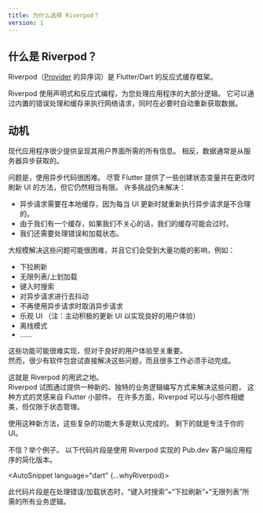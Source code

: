```yaml
---
title: 为什么选择 Riverpod？
version: 1
---
```



<!---
## What is Riverpod?
-->
## 什么是 Riverpod？

<!---
Riverpod (anagram of [Provider](https://pub.dev/packages/provider)) is a reactive
caching framework for Flutter/Dart.
-->
Riverpod（[Provider](https://pub.dev/packages/provider) 的异序词）是 Flutter/Dart 的反应式缓存框架。

<!---
Using declarative and reactive programming, Riverpod takes care of
a large part of your application's logic for you. It can perform network-requests
with built-in error handling and caching, while automatically re-fetching
data when necessary.
-->
Riverpod 使用声明式和反应式编程，为您处理应用程序的大部分逻辑。
它可以通过内置的错误处理和缓存来执行网络请求，同时在必要时自动重新获取数据。

<!---
## Motivation
-->
## 动机

<!---
Modern applications rarely come with all the information necessary to render
their User Interface. Instead, the data is often fetched asynchronously
from a server.
-->
现代应用程序很少提供呈现其用户界面所需的所有信息。
相反，数据通常是从服务器异步获取的。

<!---
The problem is, working with asynchronous code is hard. Although Flutter comes
with some way to create state variables and refresh the UI on change, it is still
fairly limited. A number of challenges remain unsolved:
-->
问题是，使用异步代码很困难。
尽管 Flutter 提供了一些创建状态变量并在更改时刷新 UI 的方法，但它仍然相当有限。
许多挑战仍未解决：

<!---
- Asynchronous requests need to be cached locally, as it would be unreasonable
  to re-execute them whenever the UI updates.
- Since we have a cache, our cache could get out of date if we're not careful.
- We also need to handle errors and loading states
-->
- 异步请求需要在本地缓存，因为每当 UI 更新时就重新执行异步请求是不合理的。
- 由于我们有一个缓存，如果我们不关心的话，我们的缓存可能会过时。
- 我们还需要处理错误和加载状态。

<!---
Nailing those problems at scale can be difficult, and they are impacted by a large
amount of features, such as:
-->
大规模解决这些问题可能很困难，并且它们会受到大量功能的影响，例如：

<!---
- pull to refresh
- infinite lists / fetch as we scroll
- search as we type
- debouncing asynchronous requests
- cancelling asynchronous requests when no-longer used
- optimistic UIs
- offline mode
- ...
-->
- 下拉刷新
- 无限列表/上划加载
- 键入时搜索
- 对异步请求进行去抖动
- 不再使用异步请求时取消异步请求
- 乐观 UI （注：主动积极的更新 UI 以实现良好的用户体验）
- 离线模式
- ……

<!---
These features can be tricky to implement, but are crucial for a good user experience.  
Yet few packages try to tackle those problems directly, and a lot of the work
has to be done manually.
-->
这些功能可能很难实现，但对于良好的用户体验至关重要。  
然而，很少有软件包尝试直接解决这些问题，而且很多工作必须手动完成。

<!---
That's where Riverpod comes in.  
Riverpod tries to solve those problems, by offering a new unique
way of writing business logic, inspired by Flutter widgets. In
many ways Riverpod is comparable to widgets, but for state.
-->
这就是 Riverpod 的用武之地。  
Riverpod 试图通过提供一种新的、独特的业务逻辑编写方式来解决这些问题，
这种方式的灵感来自 Flutter 小部件。
在许多方面，Riverpod 可以与小部件相媲美，但仅限于状态管理。

<!---
Using this new approach, these complex features are mostly done by default. All
that's left is to focus on your UI.
-->
使用这种新方法，这些复杂的功能大多是默认完成的。
剩下的就是专注于你的 UI。

<!---
Skeptical? Here's an example. The following snippet is a simplification of the [Pub.dev](https://github.com/rrousselGit/riverpod/tree/master/examples/pub)
client application implemented using Riverpod.
-->
不信？举个例子。
以下代码片段是使用 Riverpod 实现的 Pub.dev 客户端应用程序的简化版本。

<AutoSnippet language="dart" {...whyRiverpod}></AutoSnippet>

<!---
This snippet is all the business logic you need for a "search as we type" +
"pull to refresh" + "infinite list", while handling error/loading states.
-->
此代码片段是在处理错误/加载状态时，“键入时搜索”+“下拉刷新”+“无限列表”所需的所有业务逻辑。
